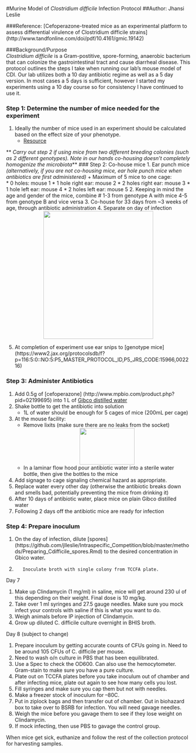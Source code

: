 #Murine Model of *Clostridium difficile* Infection Protocol
##Author: Jhansi Leslie 

###Reference: [Cefoperazone-treated mice as an experimental platform to assess differential virulence of Clostridium difficile strains] (http://www.tandfonline.com/doi/pdf/10.4161/gmic.19142) 

###Background/Purpose  
 *Clostridium difficile* is a Gram-postitive, spore-forming,  anaerobic bacterium that can colonize the gastrointestinal tract and cause diarrheal disease. 
This protocol outlines the steps I take when running  our lab's mouse model of CDI. 
Our lab utilizes both a 10 day antibiotic regime as well as a 5 day version. 
In most cases a 5 days is sufficient, however I started my experiments using a 10 day course so for consistency I have continued to use it. 

### Step 1: Determine the number of mice needed for the experiment 
1. Ideally the number of mice used in an experiment should be calculated based on the effect size of your phenotype. 
	+ [Resource](http://www.ncbi.nlm.nih.gov/pmc/articles/PMC3826013/)

** _Carry out step 2 if using mice from two different breeding colonies (such as 2 different genotypes).  Note in our hands co-housing doesn't completely homogenize the microbiota_** 
### Step 2: Co-house mice 
1. Ear punch mice *(alternatively, if you are not co-housing mice, ear hole punch mice when antibiotics are first administered)* 
	+   Maximum of 5 mice to one cage:		
		*	0 holes: mouse 1
		*	1 hole right ear: mouse 2
		*	2 holes right ear: mouse 3
		*	1 hole left ear: mouse 4
		*	2 holes left ear: mouse 5
2. Keeping in mind the age and gender of the mice, combine # 1-3 from genotype A with mice 4-5 from genotype B  and vice versa 
3. Co-house for 33 days from ~3 weeks of age, through antibiotic administration
4. Separate on day of infection
<div style="text-align:center"><img src ="https://raw.githubusercontent.com/jlleslie/Intraspecific_Competition/master/images/cohouse_diagram.jpg?token=AJ8FttL540Bm0cr2KCsxRVaUjoxvOfAwks5Xm5USwA%3D%3D" width="300" height="350" /></div> 
5. At completion of experiment use ear snips to [genotype  mice] (https://www2.jax.org/protocolsdb/f?p=116:5:0::NO:5:P5_MASTER_PROTOCOL_ID,P5_JRS_CODE:15966,002216)


### Step 3: Administer Antibiotics 
1. Add 0.5g of [cefoperazone] (http://www.mpbio.com/product.php?pid=02199695) into 1 L of [Gibco distilled water](https://www.thermofisher.com/order/catalog/product/15230001)
2. Shake bottle to get the antibiotic into solution
	+ 1L of water should be enough for 5 cages of mice (200mL per cage)
3. At the mouse facility: 
	+ Remove lixits (make sure there are no leaks from the socket) 
<div style="text-align:center"><img src ="https://raw.githubusercontent.com/jlleslie/Intraspecific_Competition/master/images/lixit.jpg?token=AJ8Ftn-dm0NMB6te8PYtPT8Ouo4gVo8sks5Xm416wA%3D%3D" width="150" height="100" /></div> 
	+ In a laminar flow hood pour antibiotic water into a sterile water bottle, then give the bottles to the mice
4. Add signage to cage signaling chemical hazard as appropriate.  
5. Replace water every other day (otherwise the antibiotic breaks down and smells bad, potentially preventing the mice from drinking it) 
6. After 10 days of antibiotic water, place mice on plain Gibco distilled water
7. Following 2 days off the antibiotic mice are ready for infection 

### Step 4: Prepare inoculum
1. On the day of infection, dilute [spores] (https://github.com/jlleslie/Intraspecific_Competition/blob/master/methods/Preparing_Cdifficile_spores.Rmd) to the desired concentration in Gbico water.  



1.	      Inoculate broth with single colony from TCCFA plate.

Day 7

1.	Make up Clindamycin (1 mg/ml) in saline, mice will get around 230 ul of this depending on their weight. Final dose is 10 mg/kg. 
2.	Take over 1 ml syringes and 27.5 gauge needles.  Make sure you mock infect your controls with saline if this is what you want to do. 
3.	Weigh animals before IP injection of Clindamycin.
4.	Grow up diluted C. difficile culture overnight in BHIS broth. 

Day 8 (subject to change)

1.	Prepare inoculum by getting accurate counts of CFUs going in. Need to be around 105 CFUs of C. difficile per mouse.  
2.	Need to wash o/n culture in PBS that has been equilibrated. 
3.	Use a Spec to check the OD600.  Can also use the hemocytometer. Gram-stain to make sure you have a pure culture.
4.	Plate out on TCCFA plates before you take inoculum out of chamber and after infecting mice, plate out again to see how many cells you lost.
5.	Fill syringes and make sure you cap them but not with needles. 
6.	Make a freezer stock of inoculum for –80C.
7.	Put in ziplock bags and then transfer out of chamber. Out in biohazard box to take over to BSRB for infection. You will need gavage needles.
8.	Weigh the mice before you gavage them to see if they lose weight on Clindamycin.
9.	If mock infecting, then use PBS to gavage the control group.


When mice get sick, euthanize and follow the rest of the collection protocol for harvesting samples. 

